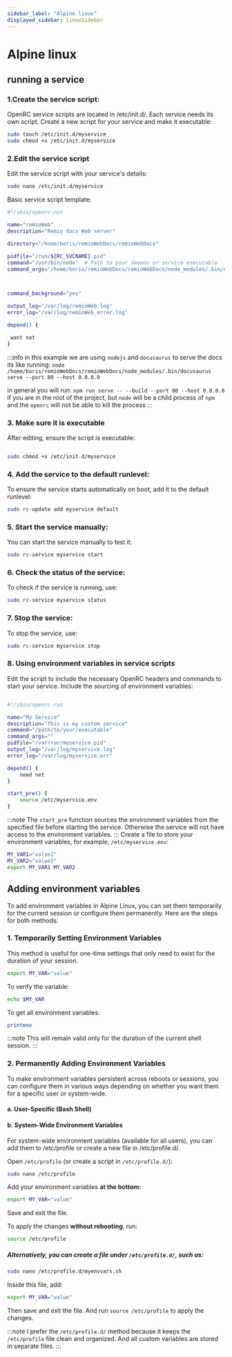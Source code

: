 ```yaml
---
sidebar_label: "Alpine linux"
displayed_sidebar: linuxSidebar
---
```


# Alpine linux

## running a service

### 1.Create the service script:

OpenRC service scripts are located in /etc/init.d/. Each service needs its own script.
Create a new script for your service and make it executable:

```bash title="create service script"
sudo touch /etc/init.d/myservice
sudo chmod +x /etc/init.d/myservice
```

### 2.Edit the service script

Edit the service script with your service's details:

```bash title="edit service script"
sudo nano /etc/init.d/myservice
```

Basic service script template:

```bash title="service script"
#!/sbin/openrc-run

name="remioWeb"
description="Remio docs Web server"

directory="/home/boris/remioWebDocs/remioWebDocs"

pidfile="/run/${RC_SVCNAME}.pid"
command="/usr/bin/node"  # Path to your daemon or service executable
command_args="/home/boris/remioWebDocs/remioWebDocs/node_modules/.bin/docusaurus serve --port 80 --host 0.0.0.0" # Arguments to pass to the command



command_background="yes"

output_log="/var/log/remioWeb.log"
error_log="/var/log/remioWeb_error.log"

depend() {

 want net
}
```

:::info
in this example we are using `nodejs` and `docusaurus` to serve the docs its like running: `node /home/boris/remioWebDocs/remioWebDocs/node_modules/.bin/docusaurus serve --port 80 --host 0.0.0.0`

in general you will run: `npm run serve -- --build --port 80 --host 0.0.0.0` if you are in the root of the project, but `node` will be a child process of `npm` and the `openrc` will not be able to kill the process
:::

### 3. Make sure it is executable

After editing, ensure the script is executable:

```bash title="make executable"

sudo chmod +x /etc/init.d/myservice
```

### 4. Add the service to the default runlevel:

To ensure the service starts automatically on boot, add it to the default runlevel:

```bash title="add to default runlevel"
sudo rc-update add myservice default
```

### 5. Start the service manually:

You can start the service manually to test it:

```bash title="start service"
sudo rc-service myservice start
```

### 6. Check the status of the service:

To check if the service is running, use:

```bash title="check status"
sudo rc-service myservice status
```

### 7. Stop the service:

To stop the service, use:

```bash title="stop service"
sudo rc-service myservice stop
```

### 8. Using environment variables in service scripts

Edit the script to include the necessary OpenRC headers and commands to start your service. Include the sourcing of environment variables:

```bash title="service script"

#!/sbin/openrc-run

name="My Service"
description="This is my custom service"
command="/path/to/your/executable"
command_args=""
pidfile="/var/run/myservice.pid"
output_log="/var/log/myservice.log"
error_log="/var/log/myservice.err"

depend() {
    need net
}

start_pre() {
    source /etc/myservice.env
}
```

:::note
The `start_pre` function sources the environment variables from the specified file before starting the service. Otherwise the service will not have access to the environment variables.
:::
Create a file to store your environment variables, for example, `/etc/myservice.env`:

```bash title="create env file"
MY_VAR1="value1"
MY_VAR2="value2"
export MY_VAR1 MY_VAR2
```

## Adding environment variables

To add environment variables in Alpine Linux, you can set them temporarily for the current session or configure them permanently. Here are the steps for both methods:

### 1. Temporarily Setting Environment Variables

This method is useful for one-time settings that only need to exist for the duration of your session.

```bash
export MY_VAR="value"
```

To verify the variable:

```bash
echo $MY_VAR
```

To get all environment variables:

```bash
printenv
```

:::note
This will remain valid only for the duration of the current shell session.
:::

### 2. Permanently Adding Environment Variables

To make environment variables persistent across reboots or sessions, you can configure them in various ways depending on whether you want them for a specific user or system-wide.

#### a. User-Specific (Bash Shell)

#### b. System-Wide Environment Variables

For system-wide environment variables (available for all users), you can add them to /etc/profile or create a new file in /etc/profile.d/.

Open `/etc/profile` (or create a script in `/etc/profile.d/`):

```bash
sudo nano /etc/profile
```

Add your environment variables **at the bottom:**

```bash
export MY_VAR="value"
```

Save and exit the file.

To apply the changes **without rebooting**, run:

```bash
source /etc/profile
```

##### Alternatively, you can create a file under `/etc/profile.d/`, such as:

```bash
sudo nano /etc/profile.d/myenvvars.sh
```

Inside this file, add:

```bash
export MY_VAR="value"
```

Then save and exit the file. And run `source /etc/profile` to apply the changes.

:::note
I prefer the `/etc/profile.d/` method because it keeps the `/etc/profile` file clean and organized.
And all custom variables are stored in separate files.
:::
